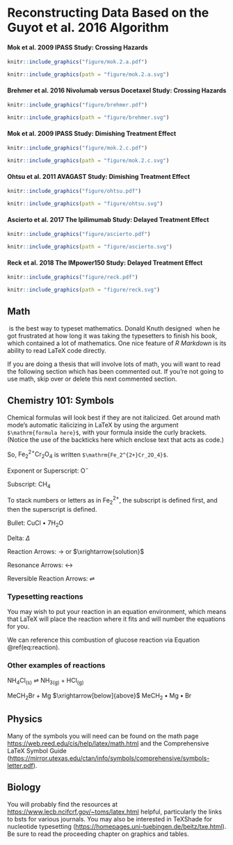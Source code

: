 # Reconstructing Data Based on the Guyot et al. 2016 Algorithm {#math-sci}

<!-- Required to number equations in HTML files -->
<script type="text/x-mathjax-config">
MathJax.Hub.Config({
  TeX: { equationNumbers: { autoNumber: "AMS" } }
});
</script>

#### Mok et al. 2009 IPASS Study: Crossing Hazards

```r
knitr::include_graphics("figure/mok.2.a.pdf")
```

```r
knitr::include_graphics(path = "figure/mok.2.a.svg")
```

\clearpage 

#### Brehmer et al. 2016 Nivolumab versus Docetaxel Study: Crossing Hazards

```r
knitr::include_graphics("figure/brehmer.pdf")
```

```r
knitr::include_graphics(path = "figure/brehmer.svg")
```

\clearpage 

#### Mok et al. 2009 IPASS Study: Dimishing Treatment Effect

```r
knitr::include_graphics("figure/mok.2.c.pdf")
```

```r
knitr::include_graphics(path = "figure/mok.2.c.svg")
```

\clearpage 

#### Ohtsu et al. 2011 AVAGAST Study: Dimishing Treatment Effect

```r
knitr::include_graphics("figure/ohtsu.pdf")
```

```r
knitr::include_graphics(path = "figure/ohtsu.svg")
```

\clearpage 

#### Ascierto et al. 2017 The Ipilimumab Study: Delayed Treatment Effect

```r
knitr::include_graphics("figure/ascierto.pdf")
```

```r
knitr::include_graphics(path = "figure/ascierto.svg")
```

\clearpage 

#### Reck et al. 2018 The IMpower150 Study: Delayed Treatment Effect

```r
knitr::include_graphics("figure/reck.pdf")
```

```r
knitr::include_graphics(path = "figure/reck.svg")
```

## Math

\TeX\ is the best way to typeset mathematics. Donald Knuth designed \TeX\ when he got frustrated at how long it was taking the typesetters to finish his book, which contained a lot of mathematics.  One nice feature of _R Markdown_ is its ability to read LaTeX code directly.

If you are doing a thesis that will involve lots of math, you will want to read the following section which has been commented out. If you're not going to use math, skip over or delete this next commented section.


<!-- MATH and PHYSICS majors: Uncomment the following section -->
<!--
$$\sum_{j=1}^n (\delta\theta_j)^2 \leq {{\beta_i^2}\over{\delta_i^2 + \rho_i^2}}
\left[ 2\rho_i^2 + {\delta_i^2\beta_i^2\over{\delta_i^2 + \rho_i^2}} \right] \equiv \omega_i^2
$$

From Informational Dynamics, we have the following (Dave Braden):

After _n_ such encounters the posterior density for $\theta$ is

$$
\pi(\theta|X_1< y_1,\dots,X_n<y_n) \varpropto \pi(\theta) \prod_{i=1}^n\int_{-\infty}^{y_i}
   \exp\left(-{(x-\theta)^2\over{2\sigma^2}}\right)\ dx
$$

Another equation:

$$\det\left|\,\begin{matrix}%
c_0&c_1\hfill&c_2\hfill&\ldots&c_n\hfill\cr
c_1&c_2\hfill&c_3\hfill&\ldots&c_{n+1}\hfill\cr
c_2&c_3\hfill&c_4\hfill&\ldots&c_{n+2}\hfill\cr
\,\vdots\hfill&\,\vdots\hfill&
  \,\vdots\hfill&&\,\vdots\hfill\cr
c_n&c_{n+1}\hfill&c_{n+2}\hfill&\ldots&c_{2n}\hfill\cr
\end{matrix}\right|>0$$


Lapidus and Pindar, Numerical Solution of Partial Differential Equations in Science and
Engineering.  Page 54

$$
\int_t\left\{\sum_{j=1}^3 T_j \left({d\phi_j\over dt}+k\phi_j\right)-kT_e\right\}w_i(t)\ dt=0,
   \qquad\quad i=1,2,3.
$$

L\&P  Galerkin method weighting functions.  Page 55

$$
\sum_{j=1}^3 T_j\int_0^1\left\{{d\phi_j\over dt} + k\phi_j\right\} \phi_i\ dt
   = \int_{0}^1k\,T_e\phi_idt, \qquad i=1,2,3 $$

Another L\&P (p145)

$$
\int_{-1}^1\!\int_{-1}^1\!\int_{-1}^1 f\big(\xi,\eta,\zeta\big)
   = \sum_{k=1}^n\sum_{j=1}^n\sum_{i=1}^n w_i w_j w_k f\big( \xi,\eta,\zeta\big).
$$

Another L\&P (p126)

$$
\int_{A_e} (\,\cdot\,) dx dy = \int_{-1}^1\!\int_{-1}^1 (\,\cdot\,) \det[J] d\xi d\eta.
$$
-->

## Chemistry 101: Symbols

Chemical formulas will look best if they are not italicized. Get around math mode's automatic italicizing in LaTeX by using the argument `$\mathrm{formula here}$`, with your formula inside the curly brackets.  (Notice the use of the backticks here which enclose text that acts as code.)

So, $\mathrm{Fe_2^{2+}Cr_2O_4}$ is written `$\mathrm{Fe_2^{2+}Cr_2O_4}$`.

<!--
The \noindent command below does what you'd expect:  it forces the current line/paragraph to not indent. This was done here to match the format of the LaTeX thesis PDF.
-->

\noindent Exponent or Superscript: $\mathrm{O^-}$

\noindent Subscript: $\mathrm{CH_4}$

To stack numbers or letters as in $\mathrm{Fe_2^{2+}}$, the subscript is defined first, and then the superscript is defined.

\noindent Bullet: CuCl $\bullet$ $\mathrm{7H_{2}O}$


\noindent Delta: $\Delta$

\noindent Reaction Arrows: $\longrightarrow$ or  $\xrightarrow{solution}$

\noindent Resonance Arrows: $\leftrightarrow$

\noindent Reversible Reaction Arrows: $\rightleftharpoons$

### Typesetting reactions

You may wish to put your reaction in an equation environment, which means that LaTeX will place the reaction where it fits and will number the equations for you. 

\begin{equation}
  \mathrm{C_6H_{12}O_6  + 6O_2} \longrightarrow \mathrm{6CO_2 + 6H_2O}
  (\#eq:reaction)
\end{equation}

We can reference this combustion of glucose reaction via Equation \@ref(eq:reaction).

### Other examples of reactions

$\mathrm{NH_4Cl_{(s)}}$ $\rightleftharpoons$ $\mathrm{NH_{3(g)}+HCl_{(g)}}$

\noindent $\mathrm{MeCH_2Br + Mg}$ $\xrightarrow[below]{above}$ $\mathrm{MeCH_2\bullet Mg \bullet Br}$

## Physics

Many of the symbols you will need can be found on the math page <https://web.reed.edu/cis/help/latex/math.html> and the Comprehensive LaTeX Symbol Guide (<https://mirror.utexas.edu/ctan/info/symbols/comprehensive/symbols-letter.pdf>).

## Biology

You will probably find the resources at <https://www.lecb.ncifcrf.gov/~toms/latex.html> helpful, particularly the links to bsts for various journals. You may also be interested in TeXShade for nucleotide typesetting (<https://homepages.uni-tuebingen.de/beitz/txe.html>).  Be sure to read the proceeding chapter on graphics and tables.

